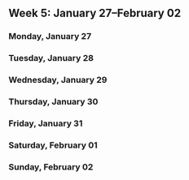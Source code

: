 Week 5: January 27–February 02
------------------------------

### Monday, January 27

### Tuesday, January 28

### Wednesday, January 29

### Thursday, January 30

### Friday, January 31

### Saturday, February 01

### Sunday, February 02

